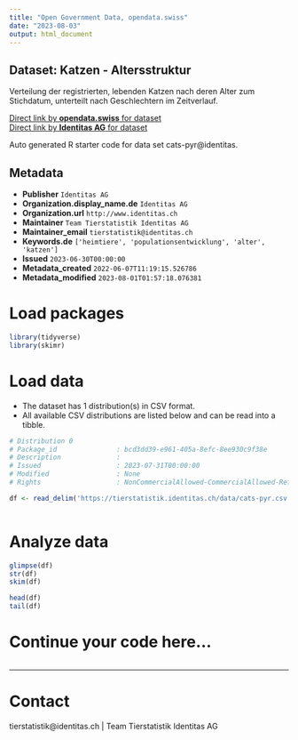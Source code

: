 ```yaml
---
title: "Open Government Data, opendata.swiss"
date: "2023-08-03"
output: html_document
---
```


## Dataset: Katzen - Altersstruktur

Verteilung der registrierten, lebenden Katzen nach deren Alter zum Stichdatum, unterteilt nach Geschlechtern im Zeitverlauf. 

[Direct link by **opendata.swiss** for dataset](https://opendata.swiss/de/dataset/katzen-altersstruktur)<br>
[Direct link by **Identitas AG** for dataset](https://tierstatistik.identitas.ch/)

Auto generated R starter code for data set cats-pyr@identitas.

## Metadata

- **Publisher** `Identitas AG`
- **Organization.display_name.de** `Identitas AG`
- **Organization.url** `http://www.identitas.ch`
- **Maintainer** `Team Tierstatistik Identitas AG`
- **Maintainer_email** `tierstatistik@identitas.ch`
- **Keywords.de** `['heimtiere', 'populationsentwicklung', 'alter', 'katzen']`
- **Issued** `2023-06-30T00:00:00`
- **Metadata_created** `2022-06-07T11:19:15.526786`
- **Metadata_modified** `2023-08-01T01:57:18.076381`


# Load packages

```r

library(tidyverse)
library(skimr)

```

# Load data

-   The dataset has 1 distribution(s) in CSV format.
-   All available CSV distributions are listed below and can be read into a tibble.

```r

# Distribution 0
# Package_id               : bcd3dd39-e961-405a-8efc-8ee930c9f38e
# Description              : 
# Issued                   : 2023-07-31T00:00:00
# Modified                 : None
# Rights                   : NonCommercialAllowed-CommercialAllowed-ReferenceRequired

df <- read_delim('https://tierstatistik.identitas.ch/data/cats-pyr.csv')



```

# Analyze data

```r

glimpse(df)
str(df)
skim(df)

head(df)
tail(df)

```

# Continue your code here...

```r

```

------------------------------------------------------------------------

# Contact

tierstatistik@identitas.ch | Team Tierstatistik Identitas AG
